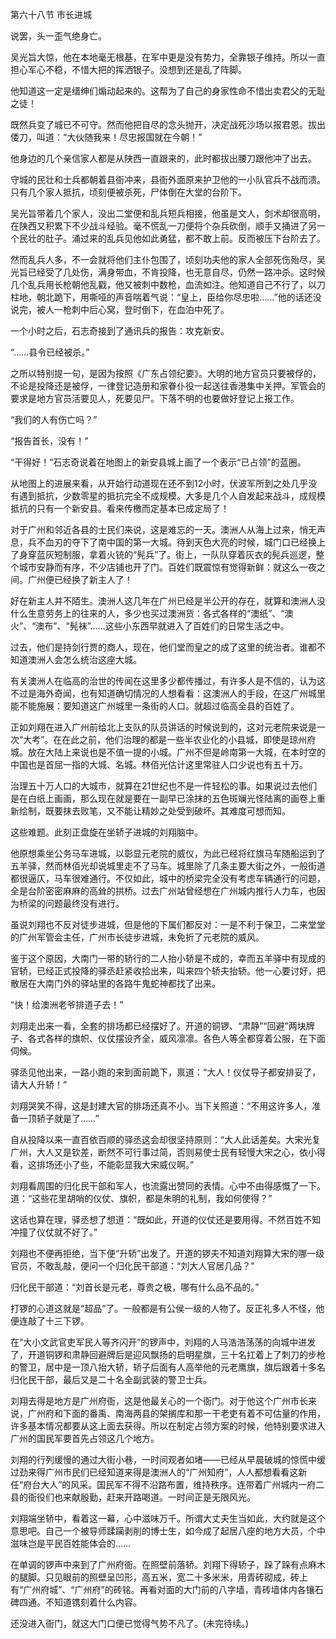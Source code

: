 

第六十八节 市长进城

说罢，头一歪气绝身亡。

吴光旨大惊，他在本地毫无根基，在军中更是没有势力，全靠银子维持。所以一直担心军心不稳，不惜大把的挥洒银子。没想到还是乱了阵脚。

他知道这一定是缙绅们煽动起来的。这帮为了自己的身家性命不惜出卖君父的无耻之徒！

既然兵变了城已不可守。然而他把自尽的念头抛开，决定战死沙场以报君恩。拔出倭刀，叫道：“大伙随我来！尽忠报国就在今朝！”

他身边的几个亲信家人都是从陕西一直跟来的，此时都拔出腰刀跟他冲了出去。

守城的民壮和士兵都朝着县衙冲来，县衙外面原来护卫他的一小队官兵不战而溃。只有几个家人抵抗，顷刻便被杀死，尸体倒在大堂的台阶下。

吴光旨带着几个家人，没出二堂便和乱兵短兵相接，他虽是文人，剑术却很高明，在陕西又积累下不少战斗经验。毫不慌乱一刀便将个杂兵砍倒，顺手又捅进了另一个民壮的肚子。涌过来的乱兵见他如此勇猛，都不敢上前。反而被压下台阶去了。

然而乱兵人多，不一会就将他们主仆包围了，顷刻功夫他的家人全部死伤殆尽，吴光旨已经受了几处伤，满身带血，不肯投降，也无意自尽，仍然一路冲杀。这时候几个乱兵用长枪朝他乱戳，他又被刺中数枪，血流如注。他知道自己不行了，以刀柱地，朝北跪下，用嘶哑的声音喘着气说：“皇上，臣给你尽忠啦……”他的话还没说完，被人一枪刺中后心窝，登时倒下，在血泊中死了。

一个小时之后，石志奇接到了通讯兵的报告：攻克新安。

“……县令已经被杀。”

之所以特别提一句，是因为按照《广东占领纪要》。大明的地方官员只要被俘的，不论是投降还是被俘，一律登记造册和家眷仆役一起送往香港集中关押。军管会的要求是地方官员活要见人，死要见尸。下落不明的也要做好登记上报工作。

“我们的人有伤亡吗？”

“报告首长，没有！”

“干得好！”石志奇说着在地图上的新安县城上画了一个表示“已占领”的蓝圈。

从地图上的进展来看，从开始行动道现在还不到12小时，伏波军所到之处几乎没有遇到抵抗，少数零星的抵抗完全不成规模。大多是几个人自发起来战斗，成规模抵抗的只有一个新安县。看来传檄而定基本已成定局了！

对于广州和邻近各县的士民们来说，这是难忘的一天。澳洲人从海上过来，悄无声息，兵不血刃的夺下了南中国的第一大城。待到天色大亮的时候，城门口已经换上了身穿蓝灰短制服，拿着火铳的“髡兵”了。街上，一队队穿着灰衣的髡兵巡逻，整个城市安静而有序，不少店铺也开了门。百姓们既震惊有觉得新鲜：就这么一夜之间。广州便已经换了新主人了！

好在新主人并不陌生。澳洲人这几年在广州已经是半公开的存在，就算和澳洲人没什么生意劳务上的往来的人，多少也买过澳洲货：各式各样的“澳纸”、“澳火”、“澳布”、“髡袜”……这些小东西早就进入了百姓们的日常生活之中。

过去，他们是持剑行贾的商人，现在，他们堂而皇之的成了这里的统治者。谁都不知道澳洲人会怎么统治这座大城。

有关澳洲人在临高的治世的传闻在这里多少都传播过，有许多人是不信的，认为这不过是海外奇闻，也有知道确切情况的人想看看：这澳洲人的手段，在这广州城里能不能施展：要知道这广州城里一条街的人口。就超过临高全县的百姓了。

正如刘翔在进入广州前给北上支队的队员讲话的时候说到的，这对元老院来说是一次“大考”。在在此之前，他们治理的都是一些半农业化的小县城，即使是琼州府城。放在大陆上来说也是不值一提的小城。广州不但是岭南第一大城，在本时空的中国也是首屈一指的大城、名城。林佰光估计这里常驻人口少说也有五十万。

治理五十万人口的大城市，就算在21世纪也不是一件轻松的事。如果说过去他们是在白纸上画画，那么现在就是要在一副早已涂抹的五色斑斓光怪陆离的画卷上重新绘制，既要抹去败笔，又不能让精妙之处受到破坏。其难度可想而知。

这些难题。此刻正盘旋在坐轿子进城的刘翔脑中。

他原想乘坐公务马车进城，以彰显元老院的威仪，为此已经将红旗马车随船运到了五羊驿，然而林佰光却说城里走不了马车。城里除了几条主要大街之外，一般街道都很逼仄，马车很难通行。不仅如此，城中的桥梁完全没有考虑车辆通行的问题，全是台阶密密麻麻的高耸的拱桥。过去广州站曾经想在广州城内推行人力车，也因为桥梁的问题最终没有进行。

虽说刘翔也不反对徒步进城，但是他的下属们都反对：一是不利于保卫，二来堂堂的广州军管会主任，广州市长徒步进城，未免折了元老院的威风。

鉴于这个原因，大南门一带的轿行的二人抬小轿是不成的，幸而五羊驿中有现成的官轿，已经正式投降的驿丞赶紧收拾出来，叫来四个轿夫抬轿。他一心要讨好，把散居在大南门外的驿站里的各路牛鬼蛇神都找了出来。

“快！给澳洲老爷排道子去！”

刘翔走出来一看，全套的排场都已经摆好了。开道的铜锣、“肃静”“回避”两块牌子、各式各样的旗帜、仪仗摆设齐全，威风凛凛。各色人等全都穿着公服，在下面伺候。

驿丞见他出来，一路小跑的来到面前跪下，禀道：“大人！仪仗导子都安排妥了，请大人升轿！”

刘翔哭笑不得，这是封建大官的排场还真不小。当下关照道：“不用这许多人，准备一顶轿子就是了……”

自从投降以来一直百依百顺的驿丞这会却很坚持原则：“大人此话差矣。大宋光复广州，大人又是钦差，断然不可行事过简，否则易使士民有轻慢大宋之心，依小得看，这排场还小了些，不能彰显我大宋威仪啊。”

刘翔看周围的归化民干部和军人，也流露出赞同的表情。心中不由得感慨了一下。道：“这些花里胡哨的仪仗、旗帜，都是朱明的礼制，我如何使得？”

这话也算在理，驿丞想了想道：“既如此，开道的仪仗还是要用得。不然百姓不知冲撞了仪仗就不好了。”

刘翔也不便再拒绝，当下便“升轿”出发了。开道的锣夫不知道刘翔算大宋的哪一级官员，不敢乱敲，便问一个归化民干部道：“刘大人官居几品？”

归化民干部道：“刘首长是元老，尊贵之极，哪有什么品不品的。”

打锣的心道这就是“超品”了。一般都是有公侯一级的人物了。反正礼多人不怪，他便连敲了十三下锣。

在“大小文武官吏军民人等齐闪开”的锣声中，刘翔的人马浩浩荡荡的向城中进发了，开道铜锣和肃静回避牌后是迎风飘扬的启明星旗，三十名扛着上了刺刀的步枪的警卫，居中是一顶八抬大轿，轿子后面有人高举他的元老鹰旗，旗后跟着十多名归化民干部，最后又是二十名全副武装的警卫士兵。

刘翔去得是地方是广州府衙，这是他最关心的一个衙门。对于他这个广州市长来说，广州府和下面的番禹、南海两县的架搁库和那一干老吏有着不可估量的作用，许多基本情况都要从这上面去获得。所以在制定占领方案的时候，他特别要求进入广州的国民军要首先占领这几个地方。

刘翔的行列缓慢的通过大街小巷，一时间观者如堵――已经从早晨破城的惊慌中缓过劲来得广州市民们已经知道来得是澳洲人的“广州知府”，人人都想看看这新任“府台大人”的风采。国民军不得不沿路布置，维持秩序。连带着广州城内一府二县的衙役们也来献殷勤，赶来开路喝道。一时间正是无限风光。

刘翔端坐轿中，看着这一幕，心中滋味万千。所谓大丈夫生当如此，大约就是这个意思吧。自己一个被导师蹂躏剥削的博士生，如今成了起居八座的地方大员，个中滋味岂是平民百姓能体会的……

在单调的锣声中来到了广州府衙。在照壁前落轿。刘翔下得轿子，跺了跺有点麻木的腿脚。只见眼前的照壁呈凹形，高五米，宽二十多米米，用青砖砌成，砖上有“广州府城”、“广州府”的砖铭。再看对面的大门前的八字墙，青砖墙体内各镶石碑四通。不知道镌刻着什么内容。

还没进入衙门，就这大门口便已觉得气势不凡了。(未完待续。)

